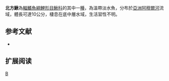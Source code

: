 {{Speciesbox 
| genus = Cobitis
| species = granoei
| status = NE
| status_system = IUCN3.1
| authority =  [[Rendahl|Rendahl]], 1935
| synonyms = *''Cobitis taenia granoei,Rendahl, 1935''
}}
'''北方鰍'''為[[輻鰭魚綱|輻鰭魚綱]][[鯉形目|鯉形目]][[鰍科|鰍科]]的其中一[[種|種]]，為溫帶淡水魚，分布於[[亞洲|亞洲]][[阿穆爾河|阿穆爾河]]流域，體長可達10公分，棲息在底中層水域，生活習性不明。

==参考文献==
{{refbegin}}
*{{FishBase_species|genus=Cobitis|species=granoei|year=2014|month=2}}
{{refend}}

== 扩展阅读 ==
{{refbegin}}
{{wikispecies-inline|Cobitis granoei|北方鰍}}
{{refend}}

[[Category:花鳅属|B]]